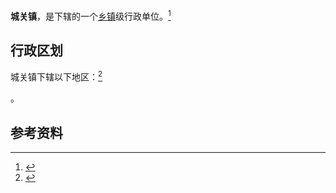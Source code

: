 {{中国乡级行政区|63/01/21/101/000}}

'''城关镇'''，是{{PRC admin/fullname|63/01/21/101/000|3}}下辖的一个[[乡镇|乡镇]]级行政单位。<ref>{{PRC admin/ref sgc|{{PRC admin/parent|63/01/21/101/000}}}}</ref>

== 行政区划 ==

城关镇下辖以下地区：<ref>{{PRC admin/ref sgc|63/01/21/101/000}}</ref>

{{PRC admin/children|63/01/21/101/000}}。

== 参考资料 ==

{{reflist}}

{{行政区划小作品}}
{{PRC admin/navcat|63/01/21/101/000}}